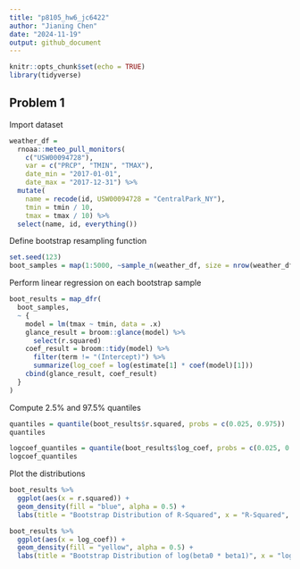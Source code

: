 ```yaml
---
title: "p8105_hw6_jc6422"
author: "Jianing Chen"
date: "2024-11-19"
output: github_document
---
```


```r
knitr::opts_chunk$set(echo = TRUE)
library(tidyverse)
```

## Problem 1

Import dataset

```r
weather_df = 
  rnoaa::meteo_pull_monitors(
    c("USW00094728"),
    var = c("PRCP", "TMIN", "TMAX"), 
    date_min = "2017-01-01",
    date_max = "2017-12-31") %>%
  mutate(
    name = recode(id, USW00094728 = "CentralPark_NY"),
    tmin = tmin / 10,
    tmax = tmax / 10) %>%
  select(name, id, everything())
```

Define bootstrap resampling function

```r
set.seed(123)
boot_samples = map(1:5000, ~sample_n(weather_df, size = nrow(weather_df), replace = TRUE))
```

Perform linear regression on each bootstrap sample

```r
boot_results = map_dfr(
  boot_samples,
  ~ {
    model = lm(tmax ~ tmin, data = .x)
    glance_result = broom::glance(model) %>% 
      select(r.squared)
    coef_result = broom::tidy(model) %>%
      filter(term != "(Intercept)") %>%
      summarize(log_coef = log(estimate[1] * coef(model)[1]))
    cbind(glance_result, coef_result)
  }
)
```

Compute 2.5% and 97.5% quantiles

```r
quantiles = quantile(boot_results$r.squared, probs = c(0.025, 0.975))
quantiles
```

```r
logcoef_quantiles = quantile(boot_results$log_coef, probs = c(0.025, 0.975))
logcoef_quantiles
```

Plot the distributions

```r
boot_results %>%
  ggplot(aes(x = r.squared)) +
  geom_density(fill = "blue", alpha = 0.5) +
  labs(title = "Bootstrap Distribution of R-Squared", x = "R-Squared", y = "Density")

boot_results %>%
  ggplot(aes(x = log_coef)) +
  geom_density(fill = "yellow", alpha = 0.5) +
  labs(title = "Bootstrap Distribution of log(beta0 * beta1)", x = "log(beta0 * beta1)", y = "Density")
```




